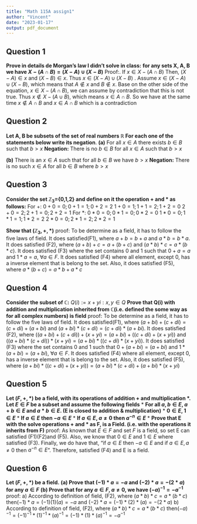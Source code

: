 ```yaml
---
title: "Math 115A assign1"
author: "Vincent"
date: "2023-01-17"
output: pdf_document
---
```


## Question 1
**Prove in details de Morgan's law I didn't solve in class:**
**for any sets X, A, B we have $X-(A\cap B) = (X-A)\cup(X-B)$**\newline
  Proof:\newline
    1. If $x\in X-(A\cap B)$ Then, $(X-A)\in x$ and $(X-B)\in x$. Thus $x\in(X-A)\cup(X-B)$ \newline\newline
    2. Assume $x\in(X-A)\cup(X-B)$, which means that $A\notin x$ and $B\notin x$. Base on the other side of the equation, $x \in X-(A\cap B)$, we can assume by contradiction that this is not true. Thus $x\notin X-(A\cup B)$, which means $x\in A\cap B$. So we have at the same time $x\notin A \cap B$ and $x\in A\cap B$ which is a contradiction
    
    
## Question 2

**Let A, B be subsets of the set of real numbers $\mathbb{R}$ For each one of the statements below write its negation**.\newline\newline
**(a)** For all $x\in A$ there exists $b\in B$ such that $b>x$\newline\newline
**Negation:**\newline
There is no $b\in B$ for all $x\in A$ such that $b>x$

**(b)** There is an $x\in A$ such that for all $b\in B$ we have $b>x$\newline\newline
**Negation:**\newline
There is no such $x\in A$ for all $b\in B$ where $b>x$

## Question 3

**Consider the set $\mathbb{Z}_3$={0,1,2} and define on it the operation $+$ and $*$ as follows:**\newline
For +:\newline
$0+0=0; 0+1=1;0+2=2$\newline
$1+0=1; 1+1=2;1+2=0$\newline
$2+0=2; 2+1=0;2+2=1$\newline
For *:\newline
$0*0=0; 0*1=0;0*2=0$\newline
$1*0=0; 1*1=1;1*2=2$\newline
$2*0=0; 2*1=2;2*2=1$\newline

**Show that $(\mathbb{Z}_3,+,*)$**\newline\newline
proof:\newline
To be determine as a field, it has to follow the five laws of field. It does satisfied(F1), where $a+b=b+a$ and $a*b=b*a$. It does satisfied (F2), where $(a+b)+c=a+(b+c)$ and $(a*b)*c=a*(b*c)$. It does satisfied (F3) where the set contains 0 and 1 such that $0+a=a$ and $1*a=a$, $\forall a \in F$. It does satisfied (F4) where all element, except 0, has a inverse element that is belong to the set. Also, it does satisfied (F5), where $a*(b+c)=a*b+a*c$

## Question 4
**Consider the subset of $\mathbb{C}$:**\newline
$Q(i):={x+yi:x,y\in Q}$\newline
**Prove that Q(i) with addition and multiplication inherited from $\mathbb{C}$(i.e. defined the some way as for all complex numbers) is field**\newline\newline
proof:\newline
To be determine as a field, it has to follow the five laws of field. It does satisfied(F1), where $(a+bi)+(c+di)=(c+di)+(a+bi)$ and $(a+bi)*(c+di)=(c+di)*(a+bi)$. It does satisfied (F2), where $((a+bi)+(c+di))+(x+yi)=(a+bi)+((c+di)+(x+yi))$ and $((a+bi)*(c+di))*(x+yi)=(a+bi)*((c+di)*(x+yi))$. It does satisfied (F3) where the set contains 0 and 1 such that $0+(a+bi)=(a+bi)$ and $1*(a+bi)=(a+bi)$, $\forall a \in F$. It does satisfied (F4) where all element, except 0, has a inverse element that is belong to the set. Also, it does satisfied (F5), where $(a+bi)*((c+di)+(x+yi))=(a+bi)*(c+di)+(a+bi)*(x+yi)$

## Question 5
**Let $(F,+,*)$ be a field, with its operations of addition $+$ and multiplication $*$. Let $E\in F$ be a subset and assume the following fields**\newline
* **For all $a, b\in E$, $a+b\in E$ and $a*b\in E$. (E is closed to addition & multiplication)**\newline
* **$0\in E$, $1\in E$**\newline
* **If $a\in E$ then $-a \in E$**\newline
* **If $a\in E$, $a\neq 0$ then $a^{-n} \in E$**\newline
* **Prove that E with the solve operations $+$ and $*$ as F, is a Field. (i.e. with the operations it inherits from F)**\newline\newline
proof:\newline
As known that $E\in F$ and set $F$ is a field, so set E can satisfied (F1)(F2)and (F5). Also, we know that $0\in E$ and $1\in E$ where satisfied (F3). Finally, we do have that, "if $a\in E$ then $-a\in E$ and if $a\in E, a\neq 0$ then $a^{-n} \in E$". Therefore, satisfied (F4) and E is a field.


## Question 6
**Let $(F,+,*)$ be a field.**\newline
**(a) Prove that $(-1)*a=-a$ and $(-2)*a=-(2*a)$ for any $a\in F$**\newline
**(b) Prove that for any $a\in F$, $a\neq 0$, we have $(-a)^{-1}=-a^{-1}$**\newline\newline
proof:\newline
a) According to definition of field, (F2), where $(a*b)*c=a*(b*c)$ then$(-1)*a=(-1)(1)(a)=-a$ and  $(-2)*a=(-1)*(2)*(a)=-(2*a)$\newline
b) According to definition of field, (F2), where $(a*b)*c=a*(b*c)$ then$(-a)^{-1}=(-1)^{-1}*(1)^{-1}*(a)^{-1}=(-1)*(1)*(a)^{-1}=-a^{-1}$




















    
    
    